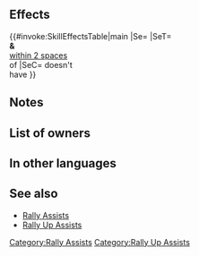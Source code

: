 {{Assist
|tagid=SID_攻撃の大応援＋
|name=Rally Up Atk+
|range=1
|effect=Grants Atk+6 to target ally and allies within 2 spaces of target (excluding unit) for 1 turn.
|cost=400
|exclusive=0
|required=Rally Up Atk
|canUseMove={{MoveList|all}}
|canUseWeapon={{WeaponList|exclude=Staff}}
|properties=random_owner,random_inherit_base
}}
==Effects==
{{#invoke:SkillEffectsTable|main
|Se={{Eft|Bonuses|Atk|6}}
|SeT={{Tgt|Target Ally}}<br>'''&''' {{Tgt|Allies}}<br>[[within 2 spaces]]<br>of {{Tgt|Target Ally}}
|SeC={{Tgt|Target Ally}} doesn't<br>have {{SEt|Isolation}}
}}
==Notes==
{{Bonuses}}
==List of owners==
{{Skill Hero List}}
==In other languages==
{{OtherLanguages
|japanese=攻撃の大応援＋
|german=Gr. Angr. sam.+
|spanishEU=Reforzar Ata +
|spanishLA=Reforzar Atq. +
|french=Rall. sup. Atq +
|italian=Gran sprone Att+
|chineseTW=攻擊大支援＋
|portuguese=Atq. imenso+
}}
==See also==
* [[Rally Assists]]
* [[Rally Up Assists]]
{{AssistSkillBox}}
[[Category:Rally Assists]]
[[Category:Rally Up Assists]]